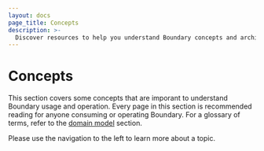 ```yaml
---
layout: docs
page_title: Concepts
description: >-
  Discover resources to help you understand Boundary concepts and architecture.
---
```


# Concepts

This section covers some concepts that are imporant to understand Boundary usage and operation. Every page in this section is recommended reading for anyone consuming or operating
Boundary. For a glossary of terms, refer to the [domain model](/boundary/docs/domain-model) section.

Please use the navigation to the left to learn more about a topic.
